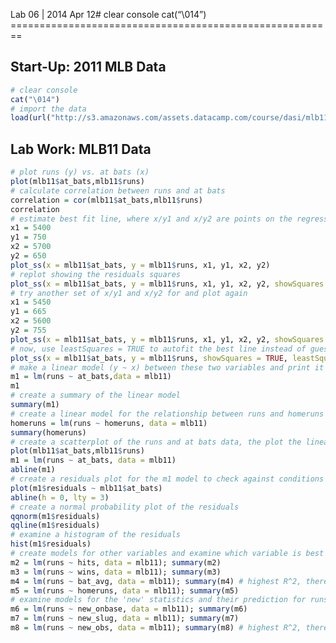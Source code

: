 Lab 06 | 2014 Apr 12# clear console
cat("\014")
========================================================

Start-Up: 2011 MLB Data
--------------------------------------------------------

```r
# clear console
cat("\014")
# import the data
load(url("http://s3.amazonaws.com/assets.datacamp.com/course/dasi/mlb11.RData"))
```

Lab Work: MLB11 Data
--------------------------------------------------------

```r
# plot runs (y) vs. at bats (x)
plot(mlb11$at_bats,mlb11$runs)
# calculate correlation between runs and at bats
correlation = cor(mlb11$at_bats,mlb11$runs)
correlation
# estimate best fit line, where x/y1 and x/y2 are points on the regression line estimated by the user
x1 = 5400
y1 = 750
x2 = 5700
y2 = 650
plot_ss(x = mlb11$at_bats, y = mlb11$runs, x1, y1, x2, y2)
# replot showing the residuals squares
plot_ss(x = mlb11$at_bats, y = mlb11$runs, x1, y1, x2, y2, showSquares = TRUE)
# try another set of x/y1 and x/y2 for and plot again
x1 = 5450
y1 = 665
x2 = 5600
y2 = 755
plot_ss(x = mlb11$at_bats, y = mlb11$runs, x1, y1, x2, y2, showSquares = TRUE)
# now, use leastSquares = TRUE to autofit the best line instead of guessing the coordinates
plot_ss(x = mlb11$at_bats, y = mlb11$runs, showSquares = TRUE, leastSquares = TRUE)
# make a linear model (y ~ x) between these two variables and print it
m1 = lm(runs ~ at_bats,data = mlb11)
m1
# create a summary of the linear model
summary(m1)
# create a linear model for the relationship between runs and homeruns and print the summary
homeruns = lm(runs ~ homeruns, data = mlb11)
summary(homeruns)
# create a scatterplot of the runs and at bats data, the plot the linear model over top
plot(mlb11$at_bats,mlb11$runs)
m1 = lm(runs ~ at_bats, data = mlb11)
abline(m1)
# create a residuals plot for the m1 model to check against conditions
plot(m1$residuals ~ mlb11$at_bats)
abline(h = 0, lty = 3)
# create a normal probability plot of the residuals
qqnorm(m1$residuals)
qqline(m1$residuals)
# examine a histogram of the residuals
hist(m1$residuals)
# create models for other variables and examine which variable is best predictor for runs scored
m2 = lm(runs ~ hits, data = mlb11); summary(m2)
m3 = lm(runs ~ wins, data = mlb11); summary(m3)
m4 = lm(runs ~ bat_avg, data = mlb11); summary(m4) # highest R^2, therefore best predictor
m5 = lm(runs ~ homeruns, data = mlb11); summary(m5)
# examine models for the 'new' statistics and their prediction for runs scored
m6 = lm(runs ~ new_onbase, data = mlb11); summary(m6)
m7 = lm(runs ~ new_slug, data = mlb11); summary(m7)
m8 = lm(runs ~ new_obs, data = mlb11); summary(m8) # highest R^2, therefore best predictor
```